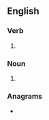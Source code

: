 {{also|Thrashes}}
==English==

===Verb===
{{head|en|verb form}}

# {{en-third-person singular of|thrash}}

===Noun===
{{head|en|noun form}}

# {{plural of|thrash|lang=en}}

===Anagrams===
* {{anagrams|en|a=aehhrsst|Shrestha|harshest}}